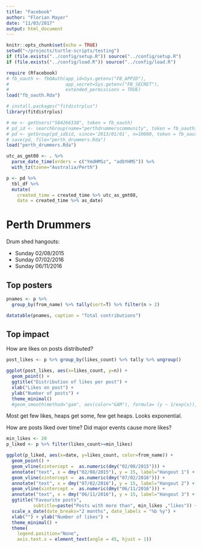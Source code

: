 ```yaml
---
title: "Facebook"
author: "Florian Mayer"
date: "11/03/2017"
output: html_document
---
```


```r
knitr::opts_chunk$set(echo = TRUE)
setwd("~/projects/turtle-scripts/testing")
if (file.exists("../config/setup.R")) source("../config/setup.R")
if (file.exists("../config/load.R")) source("../config/load.R")

require (Rfacebook)
# fb_oauth <- fbOAuth(app_id=Sys.getenv("FB_APPID"), 
#                     app_secret=Sys.getenv("FB_SECRET"), 
#                     extended_permissions = TRUE)
load("fb_oauth.Rda")

# install.packages("fitdistrplus")
library(fitdistrplus)
```


```r
# me <- getUsers("584266338", token = fb_oauth)
# pd_id <- searchGroup(name="perthdrummerscommunity", token = fb_oauth)
# pd <- getGroup(pd_id$id, since='2013/01/01', n=10000, token = fb_oauth)
# save(pd, file="perth_drummers.Rda")
load("perth_drummers.Rda")

utc_as_gmt08 <- . %>% 
  parse_date_time(orders = c("YmdHMSz", "adbYHMS")) %>% 
  with_tz(tzone="Australia/Perth")

p <- pd %>% 
  tbl_df %>%
  mutate(
    created_time = created_time %>% utc_as_gmt08,
    date = created_time %>% as_date) 

```

# Perth Drummers
Drum shed hangouts:

* Sunday 02/08/2015
* Sunday 07/02/2016
* Sunday 06/11/2016

## Top posters

```r
pnames <- p %>%
  group_by(from_name) %>% tally(sort=T) %>% filter(n > 2)

datatable(pnames, caption = "Total contributions")
```

## Top impact
How are likes on posts distributed?

```r
post_likes <- p %>% group_by(likes_count) %>% tally %>% ungroup()

ggplot(post_likes, aes(x=likes_count, y=n)) + 
  geom_point() +
  ggtitle("Distribution of likes per post") +
  xlab("Likes on post") + 
  ylab("Number of posts") +
  theme_minimal()
  #geom_smooth(method="gam", aes(color="GAM"), formula= (y ~ 1/exp(x)), se=T, linetype = 1)

```
Most get few likes, heaps get some, few get heaps. Looks exponential.


How are posts liked over time? Did major events cause more likes?
```r
min_likes <- 20
p_liked <- p %>% filter(likes_count>=min_likes)

ggplot(p_liked, aes(x=date, y=likes_count, color=from_name)) +
  geom_point() + 
  geom_vline(xintercept =  as.numeric(dmy("02/08/2015"))) +
  annotate("text", x = dmy("02/08/2015"), y = 15, label="Hangout 1") +
  geom_vline(xintercept =  as.numeric(dmy("07/02/2016"))) +
  annotate("text", x = dmy("07/02/2016"), y = 15, label="Hangout 2") +
  geom_vline(xintercept =  as.numeric(dmy("06/11/2016"))) +
  annotate("text", x = dmy("06/11/2016"), y = 15, label="Hangout 3") +  
  ggtitle("Favourite posts", 
          subtitle=paste("Posts with more than", min_likes ,"likes")) +
  scale_x_date(date_breaks="2 months", date_labels = "%b %y") +
  xlab("") + ylab("Number of likes") +
  theme_minimal() + 
  theme(
    legend.position="None",
    axis.text.x = element_text(angle = 45, hjust = 1))

```


